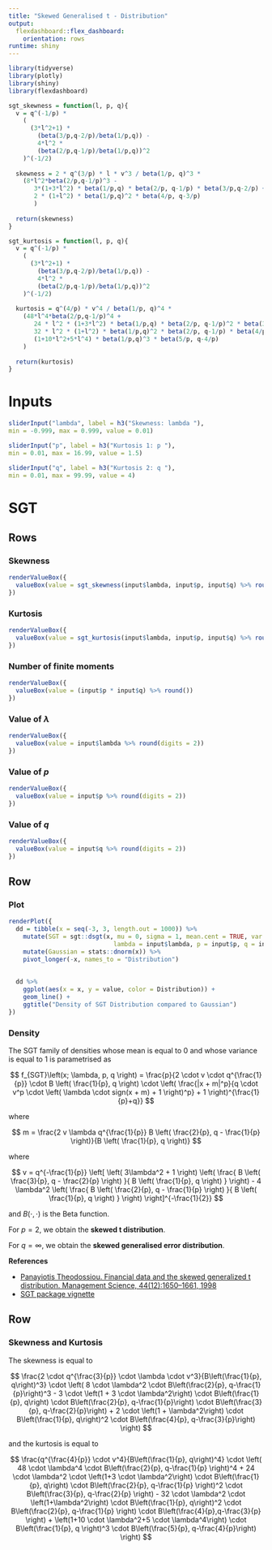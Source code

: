 ```yaml
---
title: "Skewed Generalised t - Distribution"
output: 
  flexdashboard::flex_dashboard:
    orientation: rows
runtime: shiny
---
```


```r
library(tidyverse)
library(plotly)
library(shiny)
library(flexdashboard)

sgt_skewness = function(l, p, q){
  v = q^(-1/p) *
    (
      (3*l^2+1) *
        (beta(3/p,q-2/p)/beta(1/p,q)) -
        4*l^2 *
        (beta(2/p,q-1/p)/beta(1/p,q))^2
    )^(-1/2)
  
  skewness = 2 * q^(3/p) * l * v^3 / beta(1/p, q)^3 *
    (8*l^2*beta(2/p,q-1/p)^3 - 
       3*(1+3*l^2) * beta(1/p,q) * beta(2/p, q-1/p) * beta(3/p,q-2/p) + 
       2 * (1+l^2) * beta(1/p,q)^2 * beta(4/p, q-3/p)
       )
  
  return(skewness)
}

sgt_kurtosis = function(l, p, q){
  v = q^(-1/p) *
    (
      (3*l^2+1) *
        (beta(3/p,q-2/p)/beta(1/p,q)) -
        4*l^2 *
        (beta(2/p,q-1/p)/beta(1/p,q))^2
    )^(-1/2)
  
  kurtosis = q^(4/p) * v^4 / beta(1/p, q)^4 *
    (48*l^4*beta(2/p,q-1/p)^4 +
       24 * l^2 * (1+3*l^2) * beta(1/p,q) * beta(2/p, q-1/p)^2 * beta(3/p,q-2/p) -
       32 * l^2 * (1+l^2) * beta(1/p,q)^2 * beta(2/p, q-1/p) * beta(4/p,q-3/p) + 
       (1+10*l^2+5*l^4) * beta(1/p,q)^3 * beta(5/p, q-4/p)
    )
  
  return(kurtosis)
}
```



Inputs {.sidebar}
==========================================================

```r
sliderInput("lambda", label = h3("Skewness: lambda "), 
min = -0.999, max = 0.999, value = 0.01)
```

```r
sliderInput("p", label = h3("Kurtosis 1: p "), 
min = 0.01, max = 16.99, value = 1.5)
```

```r
sliderInput("q", label = h3("Kurtosis 2: q "), 
min = 0.01, max = 99.99, value = 4)
```


SGT
==================

Rows {data-height=100}
-----------------------------------------------------------------------

### Skewness

```r
renderValueBox({
  valueBox(value = sgt_skewness(input$lambda, input$p, input$q) %>% round(digits = 2))
})
```

### Kurtosis

```r
renderValueBox({
  valueBox(value = sgt_kurtosis(input$lambda, input$p, input$q) %>% round(digits = 2))
})
```

### Number of finite moments

```r
renderValueBox({
  valueBox(value = (input$p * input$q) %>% round())
})
```

### Value of $\lambda$

```r
renderValueBox({
  valueBox(value = input$lambda %>% round(digits = 2))
})
```

### Value of $p$

```r
renderValueBox({
  valueBox(value = input$p %>% round(digits = 2))
})
```

### Value of $q$

```r
renderValueBox({
  valueBox(value = input$q %>% round(digits = 2))
})
```


Row {data-height=650}
-----------------------------------------------------------------------

### Plot

```r
renderPlot({
  dd = tibble(x = seq(-3, 3, length.out = 1000)) %>% 
    mutate(SGT = sgt::dsgt(x, mu = 0, sigma = 1, mean.cent = TRUE, var.adj = TRUE,
                             lambda = input$lambda, p = input$p, q = input$q)) %>% 
    mutate(Gaussian = stats::dnorm(x)) %>% 
    pivot_longer(-x, names_to = "Distribution")
    
  
  dd %>% 
    ggplot(aes(x = x, y = value, color = Distribution)) + 
    geom_line() + 
    ggtitle("Density of SGT Distribution compared to Gaussian")
})  
```


### Density

The SGT family of densities whose mean is equal to $0$ and whose variance is equal to $1$ is parametrised as

$$
f_{SGT}\left(x; \lambda, p, q \right) = \frac{p}{2 \cdot v \cdot q^{\frac{1}{p}} \cdot B \left( \frac{1}{p}, q \right) \cdot \left( \frac{|x + m|^p}{q \cdot v^p \cdot \left( \lambda \cdot sign(x + m) + 1 \right)^p} + 1 \right)^{\frac{1}{p}+q}}
$$

where

$$
m = 
\frac{2 v \lambda q^{\frac{1}{p}} B \left( \frac{2}{p}, q - \frac{1}{p} \right)}{B \left( \frac{1}{p}, q \right)}
$$

where 

$$
v = q^{-\frac{1}{p}}
\left[
\left(
3\lambda^2 + 1
\right)
\left(
\frac{
B \left( \frac{3}{p}, q - \frac{2}{p} \right)
}{
B \left( \frac{1}{p}, q \right)
}
\right)
-
4 \lambda^2
\left(
\frac{
B \left( \frac{2}{p}, q - \frac{1}{p} \right)
}{
B \left( \frac{1}{p}, q \right)
}
\right)
\right]^{-\frac{1}{2}}
$$

and $B \left( \cdot, \cdot \right)$ is the Beta function.

For $p = 2$, we obtain the **skewed t distribution**.

For $q = \infty$, we obtain the **skewed generalised error distribution**.

**References**

* [Panayiotis Theodossiou. Financial data and the skewed generalized t distribution. Management Science, 44(12):1650–1661, 1998](https://www.jstor.org/stable/2634700)
* [SGT package vignette](https://cran.r-project.org/web/packages/sgt/vignettes/sgt.pdf)


Row {data-height=250}
-----------------------------------------------------------------------

### Skewness and Kurtosis

The skewness is equal to 

$$
\frac{2 \cdot q^{\frac{3}{p}} \cdot \lambda \cdot v^3}{B\left(\frac{1}{p}, q\right)^3} \cdot
  \left(
    8 \cdot \lambda^2 \cdot B\left(\frac{2}{p}, q-\frac{1}{p}\right)^3 - 
    3 \cdot \left(1 + 3 \cdot \lambda^2\right) \cdot B\left(\frac{1}{p}, q\right) \cdot B\left(\frac{2}{p}, q-\frac{1}{p}\right) \cdot B\left(\frac{3}{p}, q-\frac{2}{p}\right) + 
    2 \cdot \left(1 + \lambda^2\right) \cdot B\left(\frac{1}{p}, q\right)^2 \cdot B\left(\frac{4}{p}, q-\frac{3}{p}\right)
  \right)
$$

and the kurtosis is equal to


$$
\frac{q^{\frac{4}{p}} \cdot v^4}{B\left(\frac{1}{p}, q\right)^4} \cdot
  \left( 
    48 \cdot \lambda^4 \cdot B\left(\frac{2}{p}, q-\frac{1}{p} \right)^4 +
    24 \cdot \lambda^2 \cdot \left(1+3 \cdot \lambda^2\right) \cdot B\left(\frac{1}{p}, q\right) \cdot B\left(\frac{2}{p}, q-\frac{1}{p} \right)^2 \cdot B\left(\frac{3}{p}, q-\frac{2}{p} \right) -
    32 \cdot \lambda^2 \cdot \left(1+\lambda^2\right) \cdot B\left(\frac{1}{p}, q\right)^2 \cdot B\left(\frac{2}{p}, q-\frac{1}{p} \right) \cdot B\left(\frac{4}{p},q-\frac{3}{p} \right) + 
    \left(1+10 \cdot \lambda^2+5 \cdot \lambda^4\right) \cdot B\left(\frac{1}{p}, q \right)^3 \cdot B\left(\frac{5}{p}, q-\frac{4}{p}\right)
  \right)
$$



